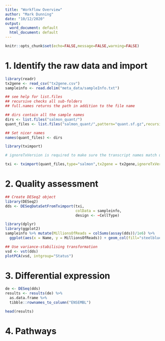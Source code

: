 ```yaml
---
title: "Workflow Overview"
author: "Mark Dunning"
date: "10/12/2020"
output:
  word_document: default
  html_document: default
---
```


```r
knitr::opts_chunk$set(echo=FALSE,message=FALSE,warning=FALSE)
```

# 1. Identify the raw data and import


```r
library(readr)
tx2gene <- read_csv("tx2gene.csv")
sampleinfo <- read.delim("meta_data/sampleInfo.txt")
```

```r
## see help for list.files
## recursive checks all sub-folders
## full.names returns the path in addition to the file name

## dirs contain all the sample names
dirs <- list.files("salmon_quant/")
quant_files <- list.files("salmon_quant/",pattern="quant.sf.gz",recursive = TRUE,full.names = TRUE)

## Set nicer names
names(quant_files) <- dirs
```

```r
library(tximport)

# ignoreTxVersion is required to make sure the transcript names match up

txi <- tximport(quant_files,type="salmon",tx2gene = tx2gene,ignoreTxVersion = TRUE)
```


# 2. Quality assessment

```r
## Create DESeq2 object
library(DESeq2)
dds <- DESeqDataSetFromTximport(txi, 
                                colData = sampleinfo,
                                design <- ~CellType)
```


```r
library(dplyr)
library(ggplot2)
sampleinfo %>% mutate(MillionsOfReads = colSums(assay(dds))/1e6) %>% 
  ggplot(aes(x = Name, y = MillionsOfReads)) + geom_col(fill="steelblue")
```


```r
## Use variance-stabilising transformation
vsd <- vst(dds)
plotPCA(vsd, intgroup="Status")
```


# 3. Differential expression

```r
de <- DESeq(dds)
results <- results(de) %>%
  as.data.frame %>% 
  tibble::rownames_to_column("ENSEMBL")  

head(results)
```


# 4. Pathways

```r

```

